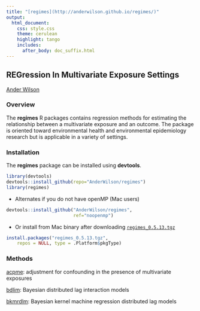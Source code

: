 ```yaml
---
title: "[regimes](http://anderwilson.github.io/regimes/)"
output:
  html_document:
    css: style.css
    theme: cerulean
    highlight: tango
    includes:
      after_body: doc_suffix.html
---
```



## REGression In Multivariate Exposure Settings
[Ander Wilson](http://anderwilson.github.io/)

### Overview

The **regimes** R packages contains regression methods for estimating the relationship between a multivariate exposure and an outcome. The package is oriented toward environmental health and environmental epidemiology research but is applicable in a variety of settings. 


### Installation

The **regimes** package can be installed using **devtools**.
```r
library(devtools)
devtools::install_github(repo="AnderWilson/regimes")
library(regimes)
```




- Alternates if you do not have openMP (Mac users) 
```r
devtools::install_github("AnderWilson/regimes",
                         ref="noopenmp")
```

- Or install from Mac binary after downloading [`regimes_0.5.13.tgz`](https://github.com/AnderWilson/regimes/blob/gh-pages/regimes_0.5.13.tgz)
```r
install.packages("regimes_0.5.13.tgz", 
    repos = NULL, type = .Platform$pkgType)
```

### Methods

[acpme](http://anderwilson.github.io/regimes/acpme.html): adjustment for confounding in the presence of multivariate exposures

[bdlim](http://anderwilson.github.io/regimes/bdlim.html): Bayesian distributed lag interaction models

[bkmrdlm](http://anderwilson.github.io/regimes/bkmrdlm.html): Bayesian kernel machine regression distributed lag models
